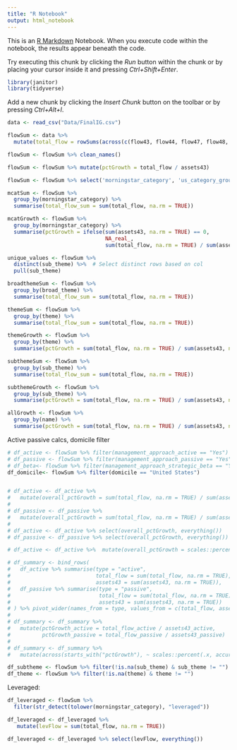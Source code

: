 ```yaml
---
title: "R Notebook"
output: html_notebook
---
```


This is an [R Markdown](http://rmarkdown.rstudio.com) Notebook. When you execute code within the notebook, the results appear beneath the code. 

Try executing this chunk by clicking the *Run* button within the chunk or by placing your cursor inside it and pressing *Ctrl+Shift+Enter*. 

```r
library(janitor)
library(tidyverse)
```

Add a new chunk by clicking the *Insert Chunk* button on the toolbar or by pressing *Ctrl+Alt+I*.
```r
data <- read_csv("Data/FinalIG.csv")


```

```r
flowSum <- data %>%
  mutate(total_flow = rowSums(across(c(flow43, flow44, flow47, flow48, flow49, flow410, flow411, flow414, flow415, flow416, flow417, flow421), as.numeric), na.rm = TRUE))

flowSum <- flowSum %>% clean_names()

flowSum <- flowSum %>% mutate(pctGrowth = total_flow / assets43)

flowSum <- flowSum %>% select('morningstar_category', 'us_category_group', total_flow, pctGrowth, everything())

mcatSum <- flowSum %>%
  group_by(morningstar_category) %>% 
  summarise(total_flow_sum = sum(total_flow, na.rm = TRUE))

mcatGrowth <- flowSum %>%
  group_by(morningstar_category) %>%
  summarise(pctGrowth = ifelse(sum(assets43, na.rm = TRUE) == 0,
                               NA_real_,
                               sum(total_flow, na.rm = TRUE) / sum(assets43, na.rm = TRUE)))

unique_values <- flowSum %>%
  distinct(sub_theme) %>%  # Select distinct rows based on col
  pull(sub_theme)

broadthemeSum <- flowSum %>%
  group_by(broad_theme) %>% 
  summarise(total_flow_sum = sum(total_flow, na.rm = TRUE))

themeSum <- flowSum %>%
  group_by(theme) %>% 
  summarise(total_flow_sum = sum(total_flow, na.rm = TRUE))

themeGrowth <- flowSum %>%
  group_by(theme) %>%
  summarise(pctGrowth = sum(total_flow, na.rm = TRUE) / sum(assets43, na.rm = TRUE))

subthemeSum <- flowSum %>%
  group_by(sub_theme) %>% 
  summarise(total_flow_sum = sum(total_flow, na.rm = TRUE))

subthemeGrowth <- flowSum %>%
  group_by(sub_theme) %>%
  summarise(pctGrowth = sum(total_flow, na.rm = TRUE) / sum(assets43, na.rm = TRUE))

allGrowth <- flowSum %>%
  group_by(name) %>%
  summarise(pctGrowth = sum(total_flow, na.rm = TRUE) / sum(assets43, na.rm = TRUE))

```

Active passive calcs, domicile filter
```r
# df_active <- flowSum %>% filter(management_approach_active == "Yes")
# df_passive <- flowSum %>% filter(management_approach_passive == "Yes")
# df_beta<- flowSum %>% filter(management_approach_strategic_beta == "Yes")
df_domicile<- flowSum %>% filter(domicile == "United States")


# df_active <- df_active %>%
#   mutate(overall_pctGrowth = sum(total_flow, na.rm = TRUE) / sum(assets43, na.rm = TRUE))
# 
# df_passive <- df_passive %>%
#   mutate(overall_pctGrowth = sum(total_flow, na.rm = TRUE) / sum(assets43, na.rm = TRUE))
# 
# df_active <- df_active %>% select(overall_pctGrowth, everything())
# df_passive <- df_passive %>% select(overall_pctGrowth, everything())

# df_active <- df_active %>%  mutate(overall_pctGrowth = scales::percent(pctGrowth, accuracy = 0.1))

# df_summary <- bind_rows(
#   df_active %>% summarise(type = "active",
#                           total_flow = sum(total_flow, na.rm = TRUE),
#                           assets43 = sum(assets43, na.rm = TRUE)),
#   df_passive %>% summarise(type = "passive",
#                            total_flow = sum(total_flow, na.rm = TRUE),
#                            assets43 = sum(assets43, na.rm = TRUE))
# ) %>% pivot_wider(names_from = type, values_from = c(total_flow, assets43))
# 
# df_summary <- df_summary %>%
#   mutate(pctGrowth_active = total_flow_active / assets43_active,
#          pctGrowth_passive = total_flow_passive / assets43_passive)
# 
# df_summary <- df_summary %>%
#   mutate(across(starts_with("pctGrowth"), ~ scales::percent(.x, accuracy = 0.1)))

df_subtheme <- flowSum %>% filter(!is.na(sub_theme) & sub_theme != "")
df_theme <- flowSum %>% filter(!is.na(theme) & theme != "")

```


Leveraged:
```r
df_leveraged <- flowSum %>%
  filter(str_detect(tolower(morningstar_category), "leveraged"))

df_leveraged <- df_leveraged %>%
   mutate(levFlow = sum(total_flow, na.rm = TRUE))

df_leveraged <- df_leveraged %>% select(levFlow, everything())

```
